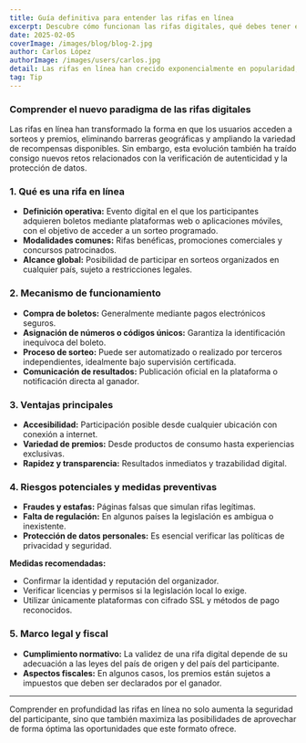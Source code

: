 ---
title: Guía definitiva para entender las rifas en línea
excerpt: Descubre cómo funcionan las rifas digitales, qué debes tener en cuenta antes de participar y cómo protegerte de posibles fraudes.
date: 2025-02-05  
coverImage: /images/blog/blog-2.jpg
author: Carlos López
authorImage: /images/users/carlos.jpg
detail: Las rifas en línea han crecido exponencialmente en popularidad, ofreciendo acceso global a premios y experiencias exclusivas. Sin embargo, su naturaleza digital exige conocer su funcionamiento y los mecanismos de seguridad involucrados.
tag: Tip
---

### Comprender el nuevo paradigma de las rifas digitales

Las rifas en línea han transformado la forma en que los usuarios acceden a sorteos y premios, eliminando barreras geográficas y ampliando la variedad de recompensas disponibles. Sin embargo, esta evolución también ha traído consigo nuevos retos relacionados con la verificación de autenticidad y la protección de datos.

### 1. Qué es una rifa en línea

- **Definición operativa:** Evento digital en el que los participantes adquieren boletos mediante plataformas web o aplicaciones móviles, con el objetivo de acceder a un sorteo programado.
- **Modalidades comunes:** Rifas benéficas, promociones comerciales y concursos patrocinados.
- **Alcance global:** Posibilidad de participar en sorteos organizados en cualquier país, sujeto a restricciones legales.

### 2. Mecanismo de funcionamiento

- **Compra de boletos:** Generalmente mediante pagos electrónicos seguros.
- **Asignación de números o códigos únicos:** Garantiza la identificación inequívoca del boleto.
- **Proceso de sorteo:** Puede ser automatizado o realizado por terceros independientes, idealmente bajo supervisión certificada.
- **Comunicación de resultados:** Publicación oficial en la plataforma o notificación directa al ganador.

### 3. Ventajas principales

- **Accesibilidad:** Participación posible desde cualquier ubicación con conexión a internet.
- **Variedad de premios:** Desde productos de consumo hasta experiencias exclusivas.
- **Rapidez y transparencia:** Resultados inmediatos y trazabilidad digital.

### 4. Riesgos potenciales y medidas preventivas

- **Fraudes y estafas:** Páginas falsas que simulan rifas legítimas.
- **Falta de regulación:** En algunos países la legislación es ambigua o inexistente.
- **Protección de datos personales:** Es esencial verificar las políticas de privacidad y seguridad.

**Medidas recomendadas:**
- Confirmar la identidad y reputación del organizador.
- Verificar licencias y permisos si la legislación local lo exige.
- Utilizar únicamente plataformas con cifrado SSL y métodos de pago reconocidos.

### 5. Marco legal y fiscal

- **Cumplimiento normativo:** La validez de una rifa digital depende de su adecuación a las leyes del país de origen y del país del participante.
- **Aspectos fiscales:** En algunos casos, los premios están sujetos a impuestos que deben ser declarados por el ganador.

---
Comprender en profundidad las rifas en línea no solo aumenta la seguridad del participante, sino que también maximiza las posibilidades de aprovechar de forma óptima las oportunidades que este formato ofrece.
